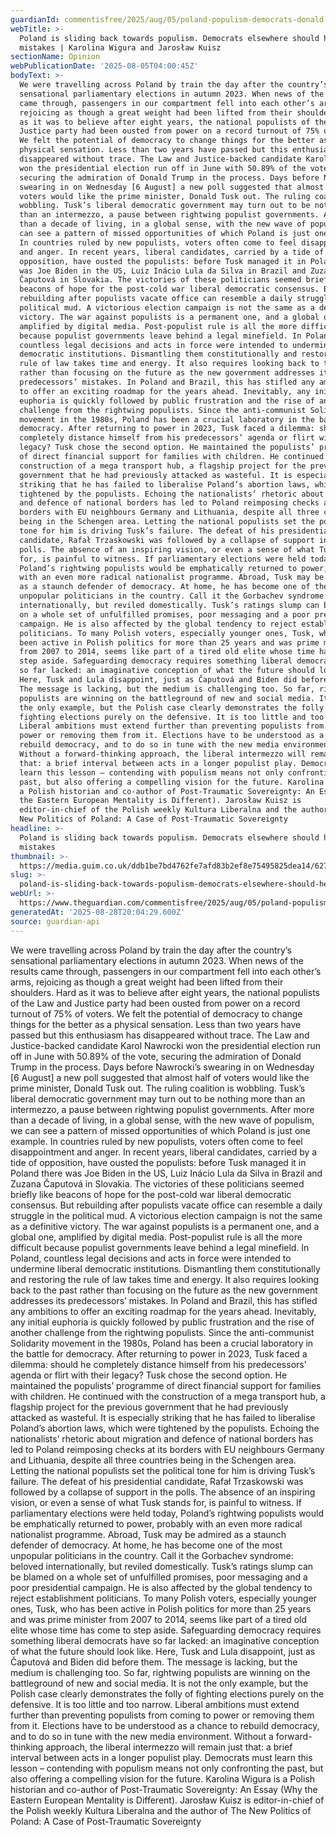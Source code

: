 ```yaml
---
guardianId: commentisfree/2025/aug/05/poland-populism-democrats-donald-tusk
webTitle: >-
  Poland is sliding back towards populism. Democrats elsewhere should heed our
  mistakes | Karolina Wigura and Jarosław Kuisz
sectionName: Opinion
webPublicationDate: '2025-08-05T04:00:45Z'
bodyText: >-
  We were travelling across Poland by train the day after the country’s
  sensational parliamentary elections in autumn 2023. When news of the results
  came through, passengers in our compartment fell into each other’s arms,
  rejoicing as though a great weight had been lifted from their shoulders. Hard
  as it was to believe after eight years, the national populists of the Law and
  Justice party had been ousted from power on a record turnout of 75% of voters.
  We felt the potential of democracy to change things for the better as a
  physical sensation. Less than two years have passed but this enthusiasm has
  disappeared without trace. The Law and Justice-backed candidate Karol Nawrocki
  won the presidential election run off in June with 50.89% of the vote,
  securing the admiration of Donald Trump in the process. Days before Nawrocki’s
  swearing in on Wednesday [6 August] a new poll suggested that almost half of
  voters would like the prime minister, Donald Tusk out. The ruling coalition is
  wobbling. Tusk’s liberal democratic government may turn out to be nothing more
  than an intermezzo, a pause between rightwing populist governments. After more
  than a decade of living, in a global sense, with the new wave of populism, we
  can see a pattern of missed opportunities of which Poland is just one example.
  In countries ruled by new populists, voters often come to feel disappointment
  and anger. In recent years, liberal candidates, carried by a tide of
  opposition, have ousted the populists: before Tusk managed it in Poland there
  was Joe Biden in the US, Luiz Inácio Lula da Silva in Brazil and Zuzana
  Čaputová in Slovakia. The victories of these politicians seemed briefly like
  beacons of hope for the post-cold war liberal democratic consensus. But
  rebuilding after populists vacate office can resemble a daily struggle in the
  political mud. A victorious election campaign is not the same as a definitive
  victory. The war against populists is a permanent one, and a global one,
  amplified by digital media. Post-populist rule is all the more difficult
  because populist governments leave behind a legal minefield. In Poland,
  countless legal decisions and acts in force were intended to undermine liberal
  democratic institutions. Dismantling them constitutionally and restoring the
  rule of law takes time and energy. It also requires looking back to the past
  rather than focusing on the future as the new government addresses its
  predecessors’ mistakes. In Poland and Brazil, this has stifled any ambitions
  to offer an exciting roadmap for the years ahead. Inevitably, any initial
  euphoria is quickly followed by public frustration and the rise of another
  challenge from the rightwing populists. Since the anti-communist Solidarity
  movement in the 1980s, Poland has been a crucial laboratory in the battle for
  democracy. After returning to power in 2023, Tusk faced a dilemma: should he
  completely distance himself from his predecessors’ agenda or flirt with their
  legacy? Tusk chose the second option. He maintained the populists’ programme
  of direct financial support for families with children. He continued with the
  construction of a mega transport hub, a flagship project for the previous
  government that he had previously attacked as wasteful. It is especially
  striking that he has failed to liberalise Poland’s abortion laws, which were
  tightened by the populists. Echoing the nationalists’ rhetoric about migration
  and defence of national borders has led to Poland reimposing checks at its
  borders with EU neighbours Germany and Lithuania, despite all three countries
  being in the Schengen area. Letting the national populists set the political
  tone for him is driving Tusk’s failure. The defeat of his presidential
  candidate, Rafał Trzaskowski was followed by a collapse of support in the
  polls. The absence of an inspiring vision, or even a sense of what Tusk stands
  for, is painful to witness. If parliamentary elections were held today,
  Poland’s rightwing populists would be emphatically returned to power, probably
  with an even more radical nationalist programme. Abroad, Tusk may be admired
  as a staunch defender of democracy. At home, he has become one of the most
  unpopular politicians in the country. Call it the Gorbachev syndrome: beloved
  internationally, but reviled domestically. Tusk’s ratings slump can be blamed
  on a whole set of unfulfilled promises, poor messaging and a poor presidential
  campaign. He is also affected by the global tendency to reject establishment
  politicians. To many Polish voters, especially younger ones, Tusk, who has
  been active in Polish politics for more than 25 years and was prime minister
  from 2007 to 2014, seems like part of a tired old elite whose time has come to
  step aside. Safeguarding democracy requires something liberal democrats have
  so far lacked: an imaginative conception of what the future should look like.
  Here, Tusk and Lula disappoint, just as Čaputová and Biden did before them.
  The message is lacking, but the medium is challenging too. So far, rightwing
  populists are winning on the battleground of new and social media. It is not
  the only example, but the Polish case clearly demonstrates the folly of
  fighting elections purely on the defensive. It is too little and too narrow.
  Liberal ambitions must extend further than preventing populists from coming to
  power or removing them from it. Elections have to be understood as a chance to
  rebuild democracy, and to do so in tune with the new media environment.
  Without a forward-thinking approach, the liberal intermezzo will remain just
  that: a brief interval between acts in a longer populist play. Democrats must
  learn this lesson – contending with populism means not only confronting the
  past, but also offering a compelling vision for the future. Karolina Wigura is
  a Polish historian and co-author of Post-Traumatic Sovereignty: An Essay (Why
  the Eastern European Mentality is Different). Jarosław Kuisz is
  editor-in-chief of the Polish weekly Kultura Liberalna and the author of The
  New Politics of Poland: A Case of Post-Traumatic Sovereignty
headline: >-
  Poland is sliding back towards populism. Democrats elsewhere should heed our
  mistakes
thumbnail: >-
  https://media.guim.co.uk/ddb1be7bd4762fe7afd83b2ef8e75495825dea14/627_0_3927_3141/500.jpg
slug: >-
  poland-is-sliding-back-towards-populism-democrats-elsewhere-should-heed-our-mistakes-or-karolina-wigura-and-jaroslaw-kuisz
webUrl: >-
  https://www.theguardian.com/commentisfree/2025/aug/05/poland-populism-democrats-donald-tusk
generatedAt: '2025-08-28T20:04:29.600Z'
source: guardian-api
---
```

We were travelling across Poland by train the day after the country’s sensational parliamentary elections in autumn 2023. When news of the results came through, passengers in our compartment fell into each other’s arms, rejoicing as though a great weight had been lifted from their shoulders. Hard as it was to believe after eight years, the national populists of the Law and Justice party had been ousted from power on a record turnout of 75% of voters. We felt the potential of democracy to change things for the better as a physical sensation. Less than two years have passed but this enthusiasm has disappeared without trace. The Law and Justice-backed candidate Karol Nawrocki won the presidential election run off in June with 50.89% of the vote, securing the admiration of Donald Trump in the process. Days before Nawrocki’s swearing in on Wednesday [6 August] a new poll suggested that almost half of voters would like the prime minister, Donald Tusk out. The ruling coalition is wobbling. Tusk’s liberal democratic government may turn out to be nothing more than an intermezzo, a pause between rightwing populist governments. After more than a decade of living, in a global sense, with the new wave of populism, we can see a pattern of missed opportunities of which Poland is just one example. In countries ruled by new populists, voters often come to feel disappointment and anger. In recent years, liberal candidates, carried by a tide of opposition, have ousted the populists: before Tusk managed it in Poland there was Joe Biden in the US, Luiz Inácio Lula da Silva in Brazil and Zuzana Čaputová in Slovakia. The victories of these politicians seemed briefly like beacons of hope for the post-cold war liberal democratic consensus. But rebuilding after populists vacate office can resemble a daily struggle in the political mud. A victorious election campaign is not the same as a definitive victory. The war against populists is a permanent one, and a global one, amplified by digital media. Post-populist rule is all the more difficult because populist governments leave behind a legal minefield. In Poland, countless legal decisions and acts in force were intended to undermine liberal democratic institutions. Dismantling them constitutionally and restoring the rule of law takes time and energy. It also requires looking back to the past rather than focusing on the future as the new government addresses its predecessors’ mistakes. In Poland and Brazil, this has stifled any ambitions to offer an exciting roadmap for the years ahead. Inevitably, any initial euphoria is quickly followed by public frustration and the rise of another challenge from the rightwing populists. Since the anti-communist Solidarity movement in the 1980s, Poland has been a crucial laboratory in the battle for democracy. After returning to power in 2023, Tusk faced a dilemma: should he completely distance himself from his predecessors’ agenda or flirt with their legacy? Tusk chose the second option. He maintained the populists’ programme of direct financial support for families with children. He continued with the construction of a mega transport hub, a flagship project for the previous government that he had previously attacked as wasteful. It is especially striking that he has failed to liberalise Poland’s abortion laws, which were tightened by the populists. Echoing the nationalists’ rhetoric about migration and defence of national borders has led to Poland reimposing checks at its borders with EU neighbours Germany and Lithuania, despite all three countries being in the Schengen area. Letting the national populists set the political tone for him is driving Tusk’s failure. The defeat of his presidential candidate, Rafał Trzaskowski was followed by a collapse of support in the polls. The absence of an inspiring vision, or even a sense of what Tusk stands for, is painful to witness. If parliamentary elections were held today, Poland’s rightwing populists would be emphatically returned to power, probably with an even more radical nationalist programme. Abroad, Tusk may be admired as a staunch defender of democracy. At home, he has become one of the most unpopular politicians in the country. Call it the Gorbachev syndrome: beloved internationally, but reviled domestically. Tusk’s ratings slump can be blamed on a whole set of unfulfilled promises, poor messaging and a poor presidential campaign. He is also affected by the global tendency to reject establishment politicians. To many Polish voters, especially younger ones, Tusk, who has been active in Polish politics for more than 25 years and was prime minister from 2007 to 2014, seems like part of a tired old elite whose time has come to step aside. Safeguarding democracy requires something liberal democrats have so far lacked: an imaginative conception of what the future should look like. Here, Tusk and Lula disappoint, just as Čaputová and Biden did before them. The message is lacking, but the medium is challenging too. So far, rightwing populists are winning on the battleground of new and social media. It is not the only example, but the Polish case clearly demonstrates the folly of fighting elections purely on the defensive. It is too little and too narrow. Liberal ambitions must extend further than preventing populists from coming to power or removing them from it. Elections have to be understood as a chance to rebuild democracy, and to do so in tune with the new media environment. Without a forward-thinking approach, the liberal intermezzo will remain just that: a brief interval between acts in a longer populist play. Democrats must learn this lesson – contending with populism means not only confronting the past, but also offering a compelling vision for the future. Karolina Wigura is a Polish historian and co-author of Post-Traumatic Sovereignty: An Essay (Why the Eastern European Mentality is Different). Jarosław Kuisz is editor-in-chief of the Polish weekly Kultura Liberalna and the author of The New Politics of Poland: A Case of Post-Traumatic Sovereignty
